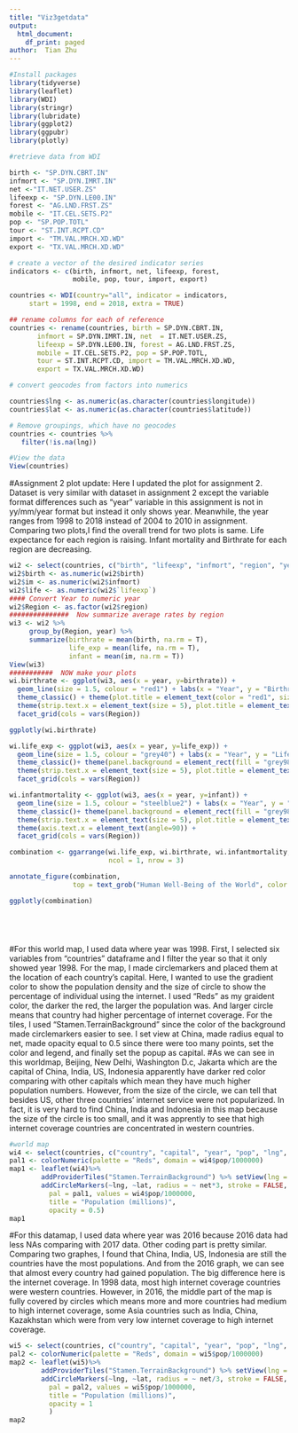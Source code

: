 ---
title: "Viz3getdata"
output:
  html_document:
    df_print: paged
author:  Tian Zhu
---
```{r}
#Install packages
library(tidyverse)
library(leaflet)
library(WDI)
library(stringr)
library(lubridate)
library(ggplot2)
library(ggpubr)
library(plotly)
```

```{r}
#retrieve data from WDI

birth <- "SP.DYN.CBRT.IN"
infmort <- "SP.DYN.IMRT.IN"
net <-"IT.NET.USER.ZS"
lifeexp <- "SP.DYN.LE00.IN"
forest <- "AG.LND.FRST.ZS"
mobile <- "IT.CEL.SETS.P2"
pop <- "SP.POP.TOTL"
tour <- "ST.INT.RCPT.CD"
import <- "TM.VAL.MRCH.XD.WD"
export <- "TX.VAL.MRCH.XD.WD"

# create a vector of the desired indicator series
indicators <- c(birth, infmort, net, lifeexp, forest,
                mobile, pop, tour, import, export)

countries <- WDI(country="all", indicator = indicators, 
     start = 1998, end = 2018, extra = TRUE)

## rename columns for each of reference
countries <- rename(countries, birth = SP.DYN.CBRT.IN, 
       infmort = SP.DYN.IMRT.IN, net  = IT.NET.USER.ZS,
       lifeexp = SP.DYN.LE00.IN, forest = AG.LND.FRST.ZS,
       mobile = IT.CEL.SETS.P2, pop = SP.POP.TOTL, 
       tour = ST.INT.RCPT.CD, import = TM.VAL.MRCH.XD.WD,
       export = TX.VAL.MRCH.XD.WD)

# convert geocodes from factors into numerics

countries$lng <- as.numeric(as.character(countries$longitude))
countries$lat <- as.numeric(as.character(countries$latitude))

# Remove groupings, which have no geocodes
countries <- countries %>%
   filter(!is.na(lng))
```

```{r}
#View the data
View(countries)
```


#Assignment 2 plot update: Here I updated the plot for assignment 2. Dataset is very similar with dataset in assignment 2 except the variable format differences such as "year" variable in this assignment is not in yy/mm/year format but instead it only shows year. Meanwhile, the year ranges from 1998 to 2018 instead of 2004 to 2010 in assignment. Comparing two plots,I find the overall trend for two plots is same. Life expectance for each region is raising. Infant mortality and Birthrate for each region are decreasing. 
```{r}
wi2 <- select(countries, c("birth", "lifeexp", "infmort", "region", "year"))
wi2$birth <- as.numeric(wi2$birth)
wi2$im <- as.numeric(wi2$infmort)
wi2$life <- as.numeric(wi2$`lifeexp`)
#### Convert Year to numeric year
wi2$Region <- as.factor(wi2$region)
###############  Now summarize average rates by region
wi3 <- wi2 %>%
     group_by(Region, year) %>%
     summarize(birthrate = mean(birth, na.rm = T),
               life_exp = mean(life, na.rm = T), 
               infant = mean(im, na.rm = T))
View(wi3)
###########  NOW make your plots
wi.birthrate <- ggplot(wi3, aes(x = year, y=birthrate)) + 
  geom_line(size = 1.5, colour = "red1") + labs(x = "Year", y = "Birthrate%") + ggtitle("Birthrate for six regions")  + 
  theme_classic() + theme(plot.title = element_text(color = "red1", size = 10, face = "bold")) +
  theme(strip.text.x = element_text(size = 5), plot.title = element_text(color = "red1", size = 10, face = "bold"))  + theme( axis.text.x = element_text(angle=90))+ 
  facet_grid(cols = vars(Region)) 

ggplotly(wi.birthrate)

wi.life_exp <- ggplot(wi3, aes(x = year, y=life_exp)) + 
  geom_line(size = 1.5, colour = "grey40") + labs(x = "Year", y = "Life Expectance") + ggtitle("Life expectance for six regions")  + 
  theme_classic()+ theme(panel.background = element_rect(fill = "grey98", colour = "grey98")) +  
  theme(strip.text.x = element_text(size = 5), plot.title = element_text(color = "red1", size = 10, face = "bold")) + theme( axis.text.x = element_text(angle=90))+
  facet_grid(cols = vars(Region))

wi.infantmortality <- ggplot(wi3, aes(x = year, y=infant)) + 
  geom_line(size = 1.5, colour = "steelblue2") + labs(x = "Year", y = "infant mortality%") + ggtitle("infant mortality for six regions")  + 
  theme_classic()+ theme(panel.background = element_rect(fill = "grey98", colour = "grey98")) +  
  theme(strip.text.x = element_text(size = 5), plot.title = element_text(color = "red1", size = 10, face = "bold")) + 
  theme(axis.text.x = element_text(angle=90)) + 
  facet_grid(cols = vars(Region))

combination <- ggarrange(wi.life_exp, wi.birthrate, wi.infantmortality,
                         ncol = 1, nrow = 3)

annotate_figure(combination,
                top = text_grob("Human Well-Being of the World", color = "Black", face = "bold", size = 14))

ggplotly(combination)






```

#For this world map, I used data where year was 1998. First, I selected six variables from "countries" dataframe and I filter the year so that it only showed year 1998. For the map, I made circlemarkers and placed them at the location of each country's capital. Here, I wanted to use the gradient color to show the population density and the size of circle to show the percentage of individual using the internet. I used "Reds" as my graident color, the darker the red, the larger the population was. And larger circle means that country had higher percentage of internet coverage. For the tiles, I used "Stamen.TerrainBackground" since the color of the background made circlemarkers easier to see. I set view at China, made radius equal to net, made opacity equal to 0.5 since there were too many points, set the color and legend, and finally set the popup as capital.
#As we can see in this worldmap, Beijing, New Delhi, Washington D.c, Jakarta which are the capital of China, India, US, Indonesia apparently have darker red color comparing with other capitals which mean they have much higher population numbers. However, from the size of the circle, we can tell that besides US, other three countries' internet service were not popularized. In fact, it is very hard to find China, India and Indonesia in this map because the size of the circle is too small, and it was apprently to see that high internet coverage countries are concentrated in western countries.
```{r}
#world map
wi4 <- select(countries, c("country", "capital", "year", "pop", "lng", "lat", "net")) %>% filter(year == "1998") 
pal1 <- colorNumeric(palette = "Reds", domain = wi4$pop/1000000)
map1 <- leaflet(wi4)%>%
        addProviderTiles("Stamen.TerrainBackground") %>% setView(lng = 116.286000, lat = 40.049500, zoom = 2) %>%
        addCircleMarkers(~lng, ~lat, radius = ~ net*3, stroke = FALSE, fillOpacity = 0.5, color = ~pal1(wi4$pop/1000000), popup = ~paste0(capital, "<br/>", round(net), 2)) %>% addLegend(position = "topright",
          pal = pal1, values = wi4$pop/1000000,
          title = "Population (millions)",
          opacity = 0.5)
map1
```

#For this datamap, I used data where year was 2016 because 2016 data had less NAs comparing with 2017 data. Other coding part is pretty similar. Comparing two graphes, I found that China, India, US, Indonesia are still the countries have the most populations. And from the 2016 graph, we can see that almost every country had gained population. The big difference here is the internet coverage. In 1998 data, most high internet coverage countries were western countries. However, in 2016, the middle part of the map is fully covered by circles which means more and more countries had medium to high internet coverage, some Asia countries such as India, China, Kazakhstan which were from very low internet coverage to high internet coverage.  
```{r}
wi5 <- select(countries, c("country", "capital", "year", "pop", "lng", "lat", "net")) %>% filter(year == "2016") %>% drop_na(pop, net)
pal2 <- colorNumeric(palette = "Reds", domain = wi5$pop/1000000)
map2 <- leaflet(wi5)%>%
        addProviderTiles("Stamen.TerrainBackground") %>% setView(lng = 116.286000, lat = 40.049500, zoom = 2) %>%
        addCircleMarkers(~lng, ~lat, radius = ~ net/3, stroke = FALSE, fillOpacity = 0.5, color = ~pal2(wi5$pop/1000000), popup = ~capital) %>% addLegend(position = "topright",
          pal = pal2, values = wi5$pop/1000000,
          title = "Population (millions)",
          opacity = 1
          )
map2
```

